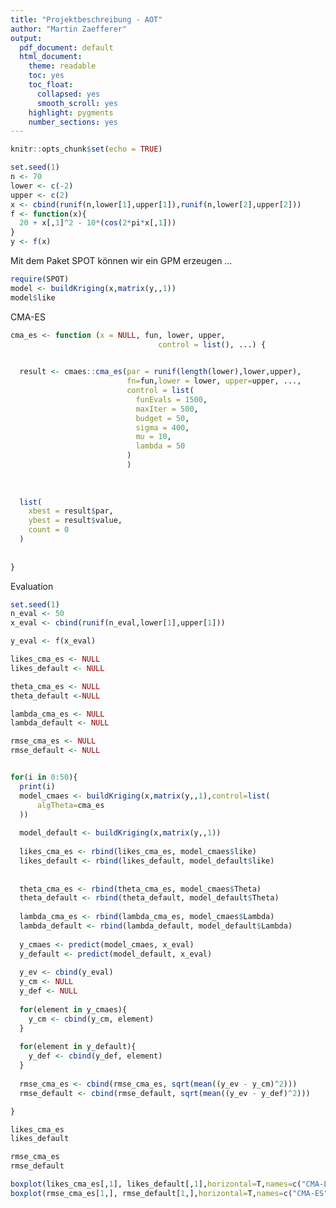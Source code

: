 ```yaml
---
title: "Projektbeschreibung - AOT"
author: "Martin Zaefferer"
output:
  pdf_document: default
  html_document: 
    theme: readable
    toc: yes
    toc_float:
      collapsed: yes
      smooth_scroll: yes
    highlight: pygments
    number_sections: yes
---
```


```r
knitr::opts_chunk$set(echo = TRUE)
```


```r
set.seed(1)
n <- 70
lower <- c(-2)
upper <- c(2)
x <- cbind(runif(n,lower[1],upper[1]),runif(n,lower[2],upper[2]))
f <- function(x){
  20 + x[,1]^2 - 10*(cos(2*pi*x[,1]))
}
y <- f(x)
```



Mit dem Paket SPOT können wir ein GPM erzeugen ...

```r
require(SPOT)
model <- buildKriging(x,matrix(y,,1))
model$like
```




CMA-ES

```r


cma_es <- function (x = NULL, fun, lower, upper, 
                                 control = list(), ...) {
  

  result <- cmaes::cma_es(par = runif(length(lower),lower,upper),
                          fn=fun,lower = lower, upper=upper, ..., 
                          control = list(
                            funEvals = 1500, 
                            maxIter = 500, 
                            budget = 50,
                            sigma = 400,
                            mu = 10,
                            lambda = 50
                          )
                          )
    
  
  
  list(
    xbest = result$par, 
    ybest = result$value, 
    count = 0
  )
    
    
}
```

Evaluation

```r
set.seed(1)
n_eval <- 50
x_eval <- cbind(runif(n_eval,lower[1],upper[1]))

y_eval <- f(x_eval)
```



```r

likes_cma_es <- NULL
likes_default <- NULL

theta_cma_es <- NULL
theta_default <-NULL

lambda_cma_es <- NULL
lambda_default <- NULL

rmse_cma_es <- NULL
rmse_default <- NULL


for(i in 0:50){
  print(i)
  model_cmaes <- buildKriging(x,matrix(y,,1),control=list(
      algTheta=cma_es
  ))
    
  model_default <- buildKriging(x,matrix(y,,1))
  
  likes_cma_es <- rbind(likes_cma_es, model_cmaes$like)
  likes_default <- rbind(likes_default, model_default$like)
  
  
  theta_cma_es <- rbind(theta_cma_es, model_cmaes$Theta)
  theta_default <- rbind(theta_default, model_default$Theta)
  
  lambda_cma_es <- rbind(lambda_cma_es, model_cmaes$Lambda)
  lambda_default <- rbind(lambda_default, model_default$Lambda)
  
  y_cmaes <- predict(model_cmaes, x_eval)
  y_default <- predict(model_default, x_eval)
  
  y_ev <- cbind(y_eval)
  y_cm <- NULL
  y_def <- NULL
  
  for(element in y_cmaes){
    y_cm <- cbind(y_cm, element)
  }
  
  for(element in y_default){
    y_def <- cbind(y_def, element)
  }
  
  rmse_cma_es <- cbind(rmse_cma_es, sqrt(mean((y_ev - y_cm)^2)))
  rmse_default <- cbind(rmse_default, sqrt(mean((y_ev - y_def)^2)))

}

likes_cma_es
likes_default

rmse_cma_es
rmse_default

```

```r

boxplot(likes_cma_es[,1], likes_default[,1],horizontal=T,names=c("CMA-ES","Default"))
boxplot(rmse_cma_es[1,], rmse_default[1,],horizontal=T,names=c("CMA-ES","Default"))

```